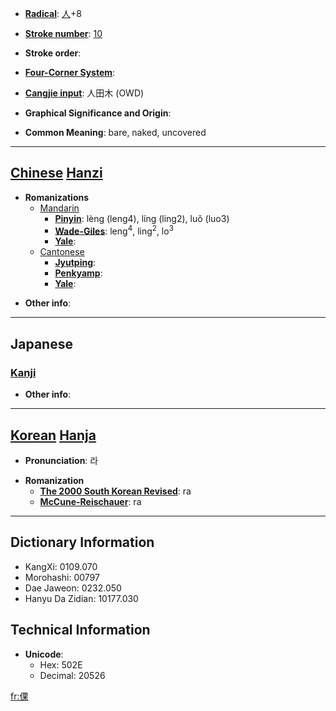 * '''[[Wiktionary:Chinese radical index| Radical]]''': [[Wiktionary:Chinese radical index 人|人]]+8

* '''[[Wiktionary:Chinese total strokes index|Stroke number]]''': [[Wiktionary:Chinese total strokes index 10|10]]

* '''Stroke order''': 

* '''[[Wiktionary:Chinese four corner index|Four-Corner System]]''': 

* '''[[Wiktionary:Chinese Cangjie index|Cangjie input]]''': 人田木 (OWD)

* '''Graphical Significance and Origin''': 

* '''Common Meaning''': bare, naked, uncovered

----

== [[Chinese]] [[Hanzi]] ==

* '''Romanizations'''
** [[Mandarin]]
*** '''[[Pinyin]]''': lèng (leng4), líng (ling2), luǒ (luo3)
*** '''[[Wade-Giles]]''': leng<sup>4</sup>, ling<sup>2</sup>, lo<sup>3</sup>
*** '''[[Yale]]''': 
**[[Cantonese]]
***'''[[Jyutping]]''':
***'''[[Penkyamp]]''': 
***'''[[Yale]]''': 

* '''Other info''': 

----

==Japanese==
===[[Kanji]]===
{{kanji|on readings=[[ら]] (ra), [[か]] (ka), [[げ]] (ge)
|kun readings=[[はだか]] (hadaka), [[せまい]] (semai), [[かたぬぐ]] (katanugu), [[すはだ]] (suhada)
}}

* '''Other info''':  

----

== [[Korean]] [[Hanja]] ==

* '''Pronunciation''': 라

* '''Romanization'''
** '''[[The 2000 South Korean Revised Romanization|The 2000 South Korean Revised]]''': ra
** '''[[McCune-Reischauer]]''': ra

----

== Dictionary Information ==

* KangXi: 0109.070
* Morohashi: 00797
* Dae Jaweon: 0232.050
* Hanyu Da Zidian: 10177.030

== Technical Information ==

* '''Unicode''':
** Hex: 502E
** Decimal: 20526

[[fr:倮]]